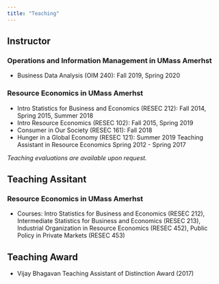 ```yaml
---
title: "Teaching"
---
```


## Instructor 
### Operations and Information Management in UMass Amerhst
- Business Data Analysis (OIM 240): Fall 2019, Spring 2020

### Resource Economics in UMass Amerhst
- Intro Statistics for Business and Economics (RESEC 212): Fall 2014, Spring 2015, Summer 2018
- Intro Resource Economics (RESEC 102): Fall 2015, Spring 2019
-  Consumer in Our Society (RESEC 161): Fall 2018
- Hunger in a Global Economy (RESEC 121): Summer 2019
Teaching Assistant in Resource Economics Spring 2012 - Spring 2017

*Teaching evaluations are available upon request.*

## Teaching Assitant 
### Resource Economics in UMass Amerhst
- Courses: Intro Statistics for Business and Economics (RESEC 212), Intermediate Statistics for Business and Economics (RESEC 213),
Industrial Organization in Resource Economics (RESEC 452), Public Policy in Private Markets (RESEC 453)

## Teaching Award
- Vijay Bhagavan Teaching Assistant of Distinction Award (2017) 

